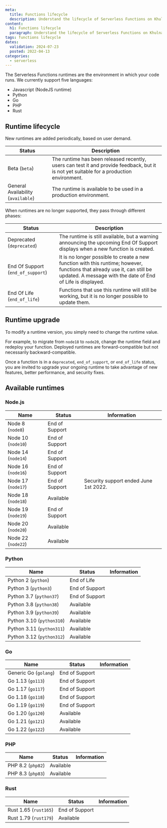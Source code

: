 ```yaml
---
meta:
  title: Functions lifecycle
  description: Understand the lifecycle of Serverless Functions on Khulnasoft, from creation to deletion.
content:
  h1: Functions lifecycle
  paragraph: Understand the lifecycle of Serverless Functions on Khulnasoft, from creation to deletion.
tags: functions lifecycle
dates:
  validation: 2024-07-23
  posted: 2022-04-13
categories:
  - serverless
---
```


The Serverless Functions runtimes are the environment in which your code runs.
We currently support five languages:
* Javascript (NodeJS runtime)
* Python
* Go
* PHP
* Rust

## Runtime lifecycle

New runtimes are added periodically, based on user demand.

| Status                             | Description                                                                                                                        |
|------------------------------------|------------------------------------------------------------------------------------------------------------------------------------|
| Beta (`beta`)                      | The runtime has been released recently, users can test it and provide feedback, but it is not yet suitable for a production environment. |
| General Availability (`available`) | The runtime is available to be used in a production environment.                                                                   |

When runtimes are no longer supported, they pass through different phases:

| Status                            | Description                                                                                                                                                                            |
|-----------------------------------|----------------------------------------------------------------------------------------------------------------------------------------------------------------------------------------|
| Deprecated (`deprecated`)         | The runtime is still available, but a warning announcing the upcoming End Of Support displays when a new function is created.                                                          |
| End Of Support (`end_of_support`) | It is no longer possible to create a new function with this runtime; however, functions that already use it, can still be updated. A message with the date of End of Life is displayed. |
| End Of Life (`end_of_life`)       | Functions that use this runtime will still be working, but it is no longer possible to update them.                                                                                      |

## Runtime upgrade

To modify a runtime version, you simply need to change the runtime value.

For example, to migrate from `node18` to `node20`, change the runtime field and redeploy your function. Deployed runtimes are forward-compatible but not necessarily backward-compatible.

Once a function is in a `deprecated`, `end_of_support`, or `end_of_life` status,  you are invited to upgrade your ongoing runtime to take advantage of new features, better performance, and security fixes.

## Available runtimes

### Node.js

| Name                 | Status         | Information                             |
|----------------------|----------------|-----------------------------------------|
| Node 8 (`node8`)     | End of Support | |
| Node 10 (`node10`)   | End of Support | |
| Node 14 (`node14`)   | End of Support | |
| Node 16 (`node16`)   | End of Support | |
| Node 17 (`node17`)   | End of Support | Security support ended June 1st 2022. |
| Node 18 (`node18`)   | Available      | |
| Node 19 (`node19`)   | End of Support | |
| Node 20 (`node20`)   | Available      | |
| Node 22 (`node22`)   | Available      | |

### Python
| Name                      | Status         | Information  |
|---------------------------|----------------|--------------|
| Python 2 (`python`)       | End of Life    | |
| Python 3 (`python3`)      | End of Support | |
| Python 3.7 (`python37`)   | End of Support | |
| Python 3.8 (`python38`)   | Available      | |
| Python 3.9 (`python39`)   | Available      | |
| Python 3.10 (`python310`) | Available      | |
| Python 3.11 (`python311`) | Available      | |
| Python 3.12 (`python312`) | Available      | |

### Go
| Name                  | Status         | Information  |
|-----------------------|----------------|--------------|
| Generic Go (`golang`) | End of Support | |
| Go 1.13 (`go113`)     | End of Support | |
| Go 1.17 (`go117`)     | End of Support | |
| Go 1.18 (`go118`)     | End of Support | |
| Go 1.19 (`go119`)     | End of Support | |
| Go 1.20 (`go120`)     | Available      | |
| Go 1.21 (`go121`)     | Available      | |
| Go 1.22 (`go122`)     | Available      | |

### PHP
| Name                  | Status         | Information  |
|-----------------------|----------------|--------------|
| PHP 8.2 (`php82`)     | Available      | |
| PHP 8.3 (`php83`)     | Available      | |

### Rust
| Name                  | Status         | Information  |
|-----------------------|----------------|--------------|
| Rust 1.65 (`rust165`) | End of Support | |
| Rust 1.79 (`rust179`) | Available      | |

